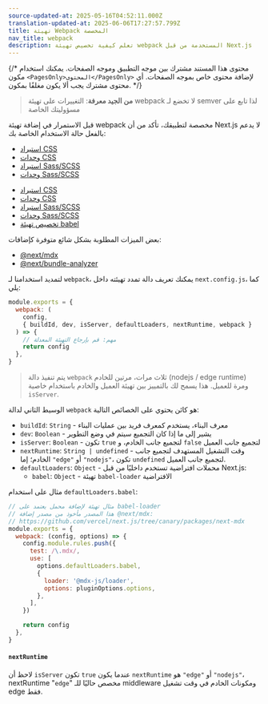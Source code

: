 ```yaml
---
source-updated-at: 2025-05-16T04:52:11.000Z
translation-updated-at: 2025-06-06T17:27:57.799Z
title: تهيئة Webpack المخصصة
nav_title: webpack
description: تعلم كيفية تخصيص تهيئة webpack المستخدمة من قبل Next.js
---
```


{/* محتوى هذا المستند مشترك بين موجه التطبيق وموجه الصفحات. يمكنك استخدام مكون `<PagesOnly>المحتوى</PagesOnly>` لإضافة محتوى خاص بموجه الصفحات. أي محتوى مشترك يجب ألا يكون مغلفًا بمكون. */}

> **من الجيد معرفة**: التغييرات على تهيئة webpack لا تخضع لـ semver لذا تابع على مسؤوليتك الخاصة

قبل الاستمرار في إضافة تهيئة webpack مخصصة لتطبيقك، تأكد من أن Next.js لا يدعم بالفعل حالة الاستخدام الخاصة بك:

<AppOnly>

- [استيراد CSS](/docs/app/building-your-application/styling)
- [وحدات CSS](/docs/app/building-your-application/styling/css-modules)
- [استيراد Sass/SCSS](/docs/app/building-your-application/styling/sass)
- [وحدات Sass/SCSS](/docs/app/building-your-application/styling/sass)

</AppOnly>

<PagesOnly>

- [استيراد CSS](/docs/pages/building-your-application/styling)
- [وحدات CSS](/docs/pages/building-your-application/styling/css-modules)
- [استيراد Sass/SCSS](/docs/pages/building-your-application/styling/sass)
- [وحدات Sass/SCSS](/docs/pages/building-your-application/styling/sass)
- [تخصيص تهيئة babel](/docs/pages/building-your-application/configuring/babel)

</PagesOnly>

بعض الميزات المطلوبة بشكل شائع متوفرة كإضافات:

- [@next/mdx](https://github.com/vercel/next.js/tree/canary/packages/next-mdx)
- [@next/bundle-analyzer](https://github.com/vercel/next.js/tree/canary/packages/next-bundle-analyzer)

لتمديد استخدامنا لـ `webpack`، يمكنك تعريف دالة تمدد تهيئته داخل `next.config.js`، كما يلي:

```js filename="next.config.js"
module.exports = {
  webpack: (
    config,
    { buildId, dev, isServer, defaultLoaders, nextRuntime, webpack }
  ) => {
    // مهم: قم بإرجاع التهيئة المعدلة
    return config
  },
}
```

> يتم تنفيذ دالة `webpack` ثلاث مرات، مرتين للخادم (nodejs / edge runtime) ومرة للعميل. هذا يسمح لك بالتمييز بين تهيئة العميل والخادم باستخدام خاصية `isServer`.

الوسيط الثاني لدالة `webpack` هو كائن يحتوي على الخصائص التالية:

- `buildId`: `String` - معرف البناء، يستخدم كمعرف فريد بين عمليات البناء
- `dev`: `Boolean` - يشير إلى ما إذا كان التجميع سيتم في وضع التطوير
- `isServer`: `Boolean` - تكون `true` لتجميع جانب الخادم، و `false` لتجميع جانب العميل
- `nextRuntime`: `String | undefined` - وقت التشغيل المستهدف لتجميع جانب الخادم؛ إما `"edge"` أو `"nodejs"`، تكون `undefined` لتجميع جانب العميل.
- `defaultLoaders`: `Object` - محملات افتراضية تستخدم داخليًا من قبل Next.js:
  - `babel`: `Object` - تهيئة `babel-loader` الافتراضية

مثال على استخدام `defaultLoaders.babel`:

```js
// مثال تهيئة لإضافة محمل يعتمد على babel-loader
// هذا المصدر مأخوذ من مصدر إضافة @next/mdx:
// https://github.com/vercel/next.js/tree/canary/packages/next-mdx
module.exports = {
  webpack: (config, options) => {
    config.module.rules.push({
      test: /\.mdx/,
      use: [
        options.defaultLoaders.babel,
        {
          loader: '@mdx-js/loader',
          options: pluginOptions.options,
        },
      ],
    })

    return config
  },
}
```

#### `nextRuntime`

لاحظ أن `isServer` تكون `true` عندما يكون `nextRuntime` هو `"edge"` أو `"nodejs"`، nextRuntime "`edge`" مخصص حاليًا للـ middleware ومكونات الخادم في وقت تشغيل edge فقط.